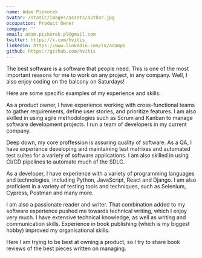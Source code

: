 ```yaml
---
name: Adam Piskorek
avatar: /static/images/assets/author.jpg
occupation: Product Owner
company: ''
email: adam.piskorek.pl@gmail.com
twitter: https://x.com/hvitis_
linkedin: https://www.linkedin.com/in/adampi
github: https://github.com/hvitis
---
```



The best software is a software that people need. This is one of the most important reasons for me to work on any project, in any company. Well, I also enjoy coding on the balcony on Saturdays!

Here are some specific examples of my experience and skills:

As a product owner, I have experience working with cross-functional teams to gather requirements, define user stories, and prioritize features. I am also skilled in using agile methodologies such as Scrum and Kanban to manage software development projects. I run a team of developers in my current company.

Deep down, my core proffession is assuring quality of software. As a QA, I have experience developing and maintaining test matrixes and automated test suites for a variety of software applications. I am also skilled in using CI/CD pipelines to automate much of the SDLC.

As a developer, I have experience with a variety of programming languages and technologies, including Python, JavaScript, React and Django. I am also proficient in a variety of testing tools and techniques, such as Selenium, Cypress, Postman and many more.

I am also a passionate reader and writer. That combination added to my software experience pushed me towards technical writing, which I enjoy very much. I have extensive technical knowledge, as well as writing and communication skills. Experience in book publishing (which is my biggest hobby) improved my organisational skills.

Here I am trying to be best at owning a product, so I try to share book reviews of the best pieces written on managing.
